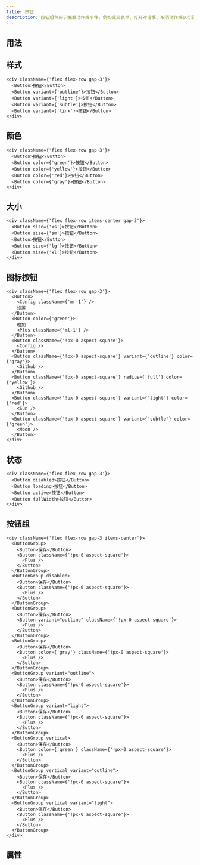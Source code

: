 ```yaml
---
title: 按钮
description: 按钮组件用于触发动作或事件，例如提交表单、打开对话框、取消动作或执行删除操作。
---
```


## 用法

<Showcase componentName="Button" />

## 样式

```tsx preview editable
<div className={'flex flex-row gap-3'}>
  <Button>按钮</Button>
  <Button variant={'outline'}>按钮</Button>
  <Button variant={'light'}>按钮</Button>
  <Button variant={'subtle'}>按钮</Button>
  <Button variant={'link'}>按钮</Button>
</div>
```

## 颜色

```tsx preview editable
<div className={'flex flex-row gap-3'}>
  <Button>按钮</Button>
  <Button color={'green'}>按钮</Button>
  <Button color={'yellow'}>按钮</Button>
  <Button color={'red'}>按钮</Button>
  <Button color={'gray'}>按钮</Button>
</div>
```

## 大小

```tsx preview editable
<div className={'flex flex-row items-center gap-3'}>
  <Button size={'xs'}>按钮</Button>
  <Button size={'sm'}>按钮</Button>
  <Button>按钮</Button>
  <Button size={'lg'}>按钮</Button>
  <Button size={'xl'}>按钮</Button>
</div>
```

## 图标按钮

```tsx preview editable
<div className={'flex flex-row gap-3'}>
  <Button>
    <Config className={'mr-1'} />
    设置
  </Button>
  <Button color={'green'}>
    增加
    <Plus className={'ml-1'} />
  </Button>
  <Button className={'!px-0 aspect-square'}>
    <Config />
  </Button>
  <Button className={'!px-0 aspect-square'} variant={'outline'} color={'gray'}>
    <Github />
  </Button>
  <Button className={'!px-0 aspect-square'} radius={'full'} color={'yellow'}>
    <Github />
  </Button>
  <Button className={'!px-0 aspect-square'} variant={'light'} color={'red'}>
    <Sun />
  </Button>
  <Button className={'!px-0 aspect-square'} variant={'subtle'} color={'green'}>
    <Moon />
  </Button>
</div>
```

## 状态

```tsx preview editable
<div className={'flex flex-row gap-3'}>
  <Button disabled>按钮</Button>
  <Button loading>按钮</Button>
  <Button active>按钮</Button>
  <Button fullWidth>按钮</Button>
</div>
```

## 按钮组

```tsx preview editable
<div className={'flex flex-row gap-3 items-center'}>
  <ButtonGroup>
    <Button>保存</Button>
    <Button className={'!px-0 aspect-square'}>
      <Plus />
    </Button>
  </ButtonGroup>
  <ButtonGroup disabled>
    <Button>保存</Button>
    <Button className={'!px-0 aspect-square'}>
      <Plus />
    </Button>
  </ButtonGroup>
  <ButtonGroup>
    <Button>保存</Button>
    <Button variant="outline" className={'!px-0 aspect-square'}>
      <Plus />
    </Button>
  </ButtonGroup>
  <ButtonGroup>
    <Button>保存</Button>
    <Button color={'gray'} className={'!px-0 aspect-square'}>
      <Plus />
    </Button>
  </ButtonGroup>
  <ButtonGroup variant="outline">
    <Button>保存</Button>
    <Button className={'!px-0 aspect-square'}>
      <Plus />
    </Button>
  </ButtonGroup>
  <ButtonGroup variant="light">
    <Button>保存</Button>
    <Button className={'!px-0 aspect-square'}>
      <Plus />
    </Button>
  </ButtonGroup>
  <ButtonGroup vertical>
    <Button>保存</Button>
    <Button color={'green'} className={'!px-0 aspect-square'}>
      <Plus />
    </Button>
  </ButtonGroup>
  <ButtonGroup vertical variant="outline">
    <Button>保存</Button>
    <Button className={'!px-0 aspect-square'}>
      <Plus />
    </Button>
  </ButtonGroup>
  <ButtonGroup vertical variant="light">
    <Button>保存</Button>
    <Button className={'!px-0 aspect-square'}>
      <Plus />
    </Button>
  </ButtonGroup>
</div>
```

## 属性

<PropsTable componentName="Button" />
